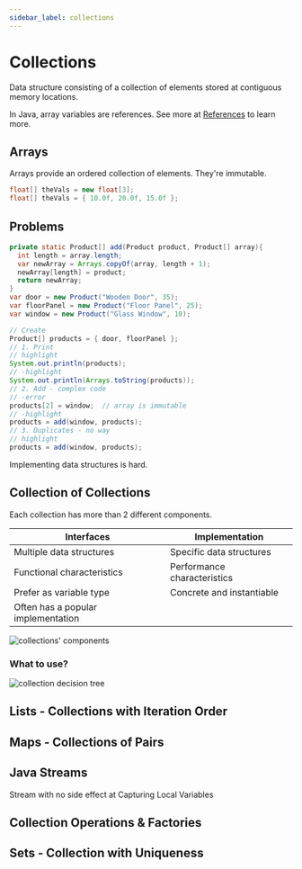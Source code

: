 ```yaml
---
sidebar_label: collections
---
```


# Collections

Data structure consisting of a collection of elements stored at contiguous memory locations.

In Java, array variables are references. See more at [References](/learn/language/java/4-data-types.mdx#reference-types) to learn more.

## Arrays

Arrays provide an ordered collection of elements. They're immutable.

```java
float[] theVals = new float[3];
float[] theVals = { 10.0f, 20.0f, 15.0f };
```

## Problems

```java
private static Product[] add(Product product, Product[] array){
  int length = array.length;
  var newArray = Arrays.copyOf(array, length + 1);
  newArray[length] = product;
  return newArray;
}
var door = new Product("Wooden Door", 35);
var floorPanel = new Product("Floor Panel", 25);
var window = new Product("Glass Window", 10);

// Create
Product[] products = { door, floorPanel };
// 1. Print
// highlight
System.out.println(products);
// -highlight
System.out.println(Arrays.toString(products));
// 2. Add - complex code
// -error
products[2] = window;  // array is immutable
// -highlight
products = add(window, products);
// 3. Duplicates - no way
// highlight
products = add(window, products);
```

Implementing data structures is hard.

## Collection of Collections

Each collection has more than 2 different components.

| Interfaces                         | Implementation              |
|------------------------------------|-----------------------------|
| Multiple data structures           | Specific data structures    |
| Functional characteristics         | Performance characteristics |
| Prefer as variable type            | Concrete and instantiable   |
| Often has a popular implementation |                             |

![collections' components](img/collections-component.png)

### What to use?

![collection decision tree](img/collection-decision-tree.png)

## Lists - Collections with Iteration Order

## Maps - Collections of Pairs

## Java Streams

Stream with no side effect at Capturing Local Variables

## Collection Operations & Factories

## Sets - Collection with Uniqueness

